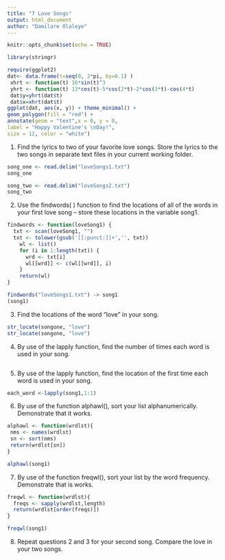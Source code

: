 ```yaml
---
title: "7 Love Songs"
output: html_document
author: "Damilare Olaleye"
---
```


```r
knitr::opts_chunk$set(echo = TRUE)
```
```r
library(stringr)
```

```r
require(ggplot2)
dat<- data.frame(t=seq(0, 2*pi, by=0.1) )
 xhrt <- function(t) 16*sin(t)^3
 yhrt <- function(t) 13*cos(t)-5*cos(2*t)-2*cos(3*t)-cos(4*t)
 dat$y=yhrt(dat$t)
 dat$x=xhrt(dat$t)
ggplot(dat, aes(x, y)) + theme_minimal() +
geom_polygon(fill = "red") +
annotate(geom = "text",x = 0, y = 0,
label = "Happy Valentine's \nDay!",
size = 12, color = "white")
```

1. Find the lyrics to two of your favorite love songs. Store the lyrics to the two songs in separate text files in your current working folder.

```r
song_one <- read.delim("loveSongs1.txt")
song_one

song_two <- read.delim("loveSongs2.txt")
song_two
```


2. Use the findwords( ) function to find the locations of all of the words in your first love song -- store these locations in the variable song1.

```r
findwords <- function(loveSong1) {
  txt <- scan(loveSong1, "")  
  txt <- tolower(gsub('[[:punct:]]+','', txt))
    wl <- list()  
    for (i in 1:length(txt)) {
      wrd <- txt[i]
      wl[[wrd]] <- c(wl[[wrd]], i)  
    }   
    return(wl)
}

findwords("loveSongs1.txt") -> song1
(song1)

```

3.  Find the locations of the word "love" in your song.

```r
str_locate(songone, "love")
str_locate(songone, "love")
```

4.  By use of the lapply function, find the number of times each word is used in your song.

```r

```

5.  By use of the lapply function, find the location of the first time each word is used in your song.
```r
each_word <-lapply(song1,1:1)

```


6.  By use of the function alphawl(), sort your list alphanumerically.  Demonstrate that it works.
```r
alphawl <- function(wrdlst){
 nms <- names(wrdlst) 
 sn <- sort(nms)
 return(wrdlst[sn])
}

alphawl(song1)
```


7.  By use of the function freqwl(), sort your list by the word frequency.  Demonstrate that is works.
```r
freqwl <- function(wrdlst){
  freqs <- sapply(wrdlst,length)
  return(wrdlst[order(freqs)])
}

freqwl(song1)
```


8.  Repeat questions 2 and 3 for your second song.  Compare the love in your two songs.
```r

```

